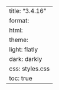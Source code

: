 ---
title: "3.4.16"
format:
    html:
        theme:
            light: flatly
            dark: darkly
        css: styles.css
        toc: true
---
